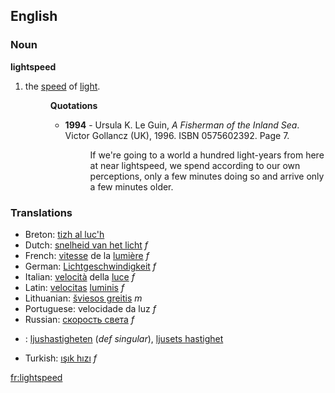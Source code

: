 ==English==
===Noun===
'''lightspeed'''
# the [[speed]] of [[light]].
#:'''Quotations'''
#:*'''1994''' - Ursula K. Le Guin, ''A Fisherman of the Inland Sea''. Victor Gollancz (UK), 1996. ISBN 0575602392. Page 7.
#:*:If we're going to a world a hundred light-years from here at near lightspeed, we spend according to our own perceptions, only a few minutes doing so and arrive only a few minutes older.

===Translations===
*Breton: [[tizh al luc'h]]
*Dutch: [[snelheid van het licht]] ''f''
*French: [[vitesse]] de la [[lumière]] ''f''
*German: [[Lichtgeschwindigkeit]] ''f''
*Italian: [[velocità]] della [[luce]] ''f''
*Latin: [[velocitas]] [[lumen|luminis]] ''f''
*Lithuanian: [[šviesos greitis]] ''m''
*Portuguese: velocidade da luz ''f''
*Russian: [[скорость света]] ''f''
*{{sv}}: [[ljushastigheten]] (''def singular''), [[ljusets hastighet]]
*Turkish: [[ışık hızı]] ''f''

[[fr:lightspeed]]